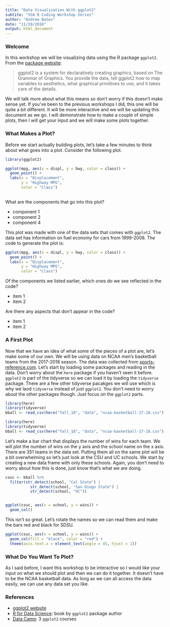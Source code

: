 ```yaml
---
title: "Data Visualization With ggplot2"
subtite: "SSA R Coding Workshop Series"
author: "Andrew Bates"
date: "11/29/2018"
output: html_document
---
```


<!-- NOTE: before going further in this document, click on the "Knit" button above or press ctrl/command + shift + K -->



### Welcome

In this workshop we will be visualizing data using the R package `ggplot2`. From the [package website](https://ggplot2.tidyverse.org):

> ggplot2 is a system for declaratively creating graphics, based on The Grammar of Graphics. You provide the data, tell ggplot2 how to map variables to aesthetics, what graphical primitives to use, and it takes care of the details.

We will talk more about what this means so don't worry if this doesn't make sense yet. If you've been to the previous workshops I did, this one will be quite a bit different. It will be more interactive and we will be updating this document as we go. I will demonstrate how to make a couple of simple plots, then I will get your input and we will make some plots together.



### What Makes a Plot?

Before we start actually building plots, let's take a few minutes to think about what goes into a plot. Consider the following plot.

```r
library(ggplot2)

ggplot(mpg, aes(x = displ, y = hwy, color = class)) +
  geom_point() +
  labs(x = "Displacement",
       y = "Highway MPG",
       color = "Class")
  
```


What are the components that go into this plot?

- component 1
- component 2
- component 4



This plot was made with one of the data sets that comes with `ggplot2`. The data set has information on fuel economy for cars from 1999-2008. The code to generate the plot is:

```r
ggplot(mpg, aes(x = displ, y = hwy, color = class)) +
  geom_point() +
  labs(x = "Displacement",
       y = "Highway MPG",
       color = "Class")
```


Of the components we listed earlier, which ones do we see reflected in the code?

- item 1
- item 2

Are there any aspects that don't appear in the code?

- item 1
- item 2


### A First Plot

Now that we have an idea of what some of the pieces of a plot are, let's make some of our own. We will be using data on NCAA men's basketball teams from the 2017-2018 season. The data was collected from [sports-reference.com](https://www.sports-reference.com/cbb/seasons/2018-advanced-school-stats.html). Let's start by loading some packages and reading in the data. Don't worry about the `here` package if you haven't seen it before. `ggplot2` is part of the tidyverse so we can load it by loading the `tidyverse` package. There are a few other tidyverse pacakges we will use which is why we laod `tidyverse` instead of just `ggplot2`. You don't need to worry about the other packages though. Just focus on the `ggplot2` parts.


```r
library(here)
library(tidyverse)
bball <- read_csv(here("fall_18", "data", "ncaa-basketball-17-18.csv"))
```


```r
library(here)
library(tidyverse)
bball <- read_csv(here("fall_18", "data", "ncaa-basketball-17-18.csv"))
```


Let's make a bar chart that displays the number of wins for each team. We will plot the number of wins on the y axis and the school name on the x axis. There are 351 teams in the data set. Putting them all on the same plot will be a bit overwhelming so let's just look at the CSU and UC schools. We start by creating a new data frame with only these schools. Again, you don't need to worry about how this is done, just know that's what we are doing.

```r
csuc <- bball %>% 
  filter(str_detect(school, "Cal State") | 
           str_detect(school, "San Diego State") |
           str_detect(school, "UC"))


ggplot(csuc, aes(x = school, y = wins)) +
  geom_col()
```


This isn't so great. Let's rotate the names so we can read them and make the bars red and black for SDSU.


```r
ggplot(csuc, aes(x = school, y = wins)) +
  geom_col(fill = "black", color = "red") +
  theme(axis.text.x = element_text(angle = 45, hjust = 1))
```


### What Do You Want To Plot?

As I said before, I want this workshop to be interactive so I would like your input on what we should plot and then we can do it together. It doesn't have to be the NCAA basketball data. As long as we can all access the data easily, we can use any data set you like.



### References

- [ggplot2 website](https://ggplot2.tidyverse.org)
- [R for Data Science](https://r4ds.had.co.nz): book by `ggplot2` package author
- [Data Camp](https://www.datacamp.com): 3 `ggplot2` courses


